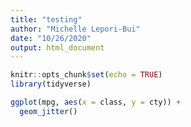 ```yaml
---
title: "testing"
author: "Michelle Lepori-Bui"
date: "10/26/2020"
output: html_document
---
```


```r
knitr::opts_chunk$set(echo = TRUE)
library(tidyverse)
```

```r
ggplot(mpg, aes(x = class, y = cty)) +
  geom_jitter()
```

